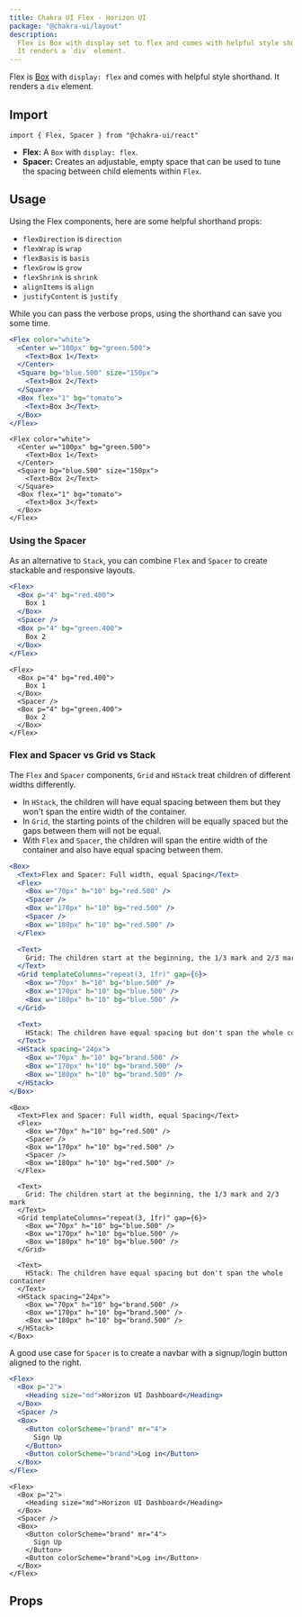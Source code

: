 ```yaml
---
title: Chakra UI Flex - Horizon UI
package: "@chakra-ui/layout"
description:
  Flex is Box with display set to flex and comes with helpful style shorthand.
  It renders a `div` element.
---
```


Flex is [Box](/docs-horizon-ui-chakra/docs/layout/box) with `display: flex` and
comes with helpful style shorthand. It renders a `div` element.

## Import

```tsx
import { Flex, Spacer } from "@chakra-ui/react"
```

- **Flex:** A `Box` with `display: flex`.
- **Spacer:** Creates an adjustable, empty space that can be used to tune the
  spacing between child elements within `Flex`.

## Usage

Using the Flex components, here are some helpful shorthand props:

- `flexDirection` is `direction`
- `flexWrap` is `wrap`
- `flexBasis` is `basis`
- `flexGrow` is `grow`
- `flexShrink` is `shrink`
- `alignItems` is `align`
- `justifyContent` is `justify`

While you can pass the verbose props, using the shorthand can save you some
time.

```jsx
<Flex color="white">
  <Center w="100px" bg="green.500">
    <Text>Box 1</Text>
  </Center>
  <Square bg="blue.500" size="150px">
    <Text>Box 2</Text>
  </Square>
  <Box flex="1" bg="tomato">
    <Text>Box 3</Text>
  </Box>
</Flex>
```

```tsx
<Flex color="white">
  <Center w="100px" bg="green.500">
    <Text>Box 1</Text>
  </Center>
  <Square bg="blue.500" size="150px">
    <Text>Box 2</Text>
  </Square>
  <Box flex="1" bg="tomato">
    <Text>Box 3</Text>
  </Box>
</Flex>
```

### Using the Spacer

As an alternative to `Stack`, you can combine `Flex` and `Spacer` to create
stackable and responsive layouts.

```jsx
<Flex>
  <Box p="4" bg="red.400">
    Box 1
  </Box>
  <Spacer />
  <Box p="4" bg="green.400">
    Box 2
  </Box>
</Flex>
```

```tsx
<Flex>
  <Box p="4" bg="red.400">
    Box 1
  </Box>
  <Spacer />
  <Box p="4" bg="green.400">
    Box 2
  </Box>
</Flex>
```

### Flex and Spacer vs Grid vs Stack

The `Flex` and `Spacer` components, `Grid` and `HStack` treat children of
different widths differently.

- In `HStack`, the children will have equal spacing between them but they won't
  span the entire width of the container.
- In `Grid`, the starting points of the children will be equally spaced but the
  gaps between them will not be equal.
- With `Flex` and `Spacer`, the children will span the entire width of the
  container and also have equal spacing between them.

```jsx
<Box>
  <Text>Flex and Spacer: Full width, equal Spacing</Text>
  <Flex>
    <Box w="70px" h="10" bg="red.500" />
    <Spacer />
    <Box w="170px" h="10" bg="red.500" />
    <Spacer />
    <Box w="180px" h="10" bg="red.500" />
  </Flex>

  <Text>
    Grid: The children start at the beginning, the 1/3 mark and 2/3 mark
  </Text>
  <Grid templateColumns="repeat(3, 1fr)" gap={6}>
    <Box w="70px" h="10" bg="blue.500" />
    <Box w="170px" h="10" bg="blue.500" />
    <Box w="180px" h="10" bg="blue.500" />
  </Grid>

  <Text>
    HStack: The children have equal spacing but don't span the whole container
  </Text>
  <HStack spacing="24px">
    <Box w="70px" h="10" bg="brand.500" />
    <Box w="170px" h="10" bg="brand.500" />
    <Box w="180px" h="10" bg="brand.500" />
  </HStack>
</Box>
```

```tsx
<Box>
  <Text>Flex and Spacer: Full width, equal Spacing</Text>
  <Flex>
    <Box w="70px" h="10" bg="red.500" />
    <Spacer />
    <Box w="170px" h="10" bg="red.500" />
    <Spacer />
    <Box w="180px" h="10" bg="red.500" />
  </Flex>

  <Text>
    Grid: The children start at the beginning, the 1/3 mark and 2/3 mark
  </Text>
  <Grid templateColumns="repeat(3, 1fr)" gap={6}>
    <Box w="70px" h="10" bg="blue.500" />
    <Box w="170px" h="10" bg="blue.500" />
    <Box w="180px" h="10" bg="blue.500" />
  </Grid>

  <Text>
    HStack: The children have equal spacing but don't span the whole container
  </Text>
  <HStack spacing="24px">
    <Box w="70px" h="10" bg="brand.500" />
    <Box w="170px" h="10" bg="brand.500" />
    <Box w="180px" h="10" bg="brand.500" />
  </HStack>
</Box>
```

A good use case for `Spacer` is to create a navbar with a signup/login button
aligned to the right.

```jsx
<Flex>
  <Box p="2">
    <Heading size="md">Horizon UI Dashboard</Heading>
  </Box>
  <Spacer />
  <Box>
    <Button colorScheme="brand" mr="4">
      Sign Up
    </Button>
    <Button colorScheme="brand">Log in</Button>
  </Box>
</Flex>
```

```tsx
<Flex>
  <Box p="2">
    <Heading size="md">Horizon UI Dashboard</Heading>
  </Box>
  <Spacer />
  <Box>
    <Button colorScheme="brand" mr="4">
      Sign Up
    </Button>
    <Button colorScheme="brand">Log in</Button>
  </Box>
</Flex>
```

## Props

<PropsTable of="Flex" />
